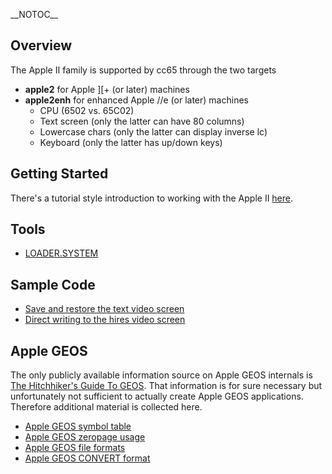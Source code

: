 __NOTOC__
== Overview ==

The Apple II family is supported by cc65 through the two targets

* '''apple2''' for Apple <nowiki>][+</nowiki> (or later) machines
* '''apple2enh''' for enhanced Apple //e (or later) machines
** CPU (6502 vs. 65C02)
** Text screen (only the latter can have 80 columns)
** Lowercase chars (only the latter can display inverse lc)
** Keyboard (only the latter has up/down keys)

== Getting Started ==
There's a tutorial style introduction to working with the Apple II [https://github.com/cc65/wiki/wiki/Apple-II-Getting-Started here].

== Tools ==

* [[LOADER.SYSTEM]]

== Sample Code ==

* [[Apple II Screen|Save and restore the text video screen]]
* [[Apple-II-Hires-Screen|Direct writing to the hires video screen]]

== Apple GEOS ==

The only publicly available information source on Apple GEOS internals is [https://archive.org/details/The_Hitchhikers_Guide_to_GEOS The Hitchhiker's Guide To GEOS]. That information is for sure necessary but unfortunately not sufficient to actually create Apple GEOS applications. Therefore additional material is collected here.

* [[Apple GEOS symbol table]]
* [[Apple GEOS zeropage usage]]
* [[Apple GEOS file formats]]
* [[Apple GEOS CONVERT format]]